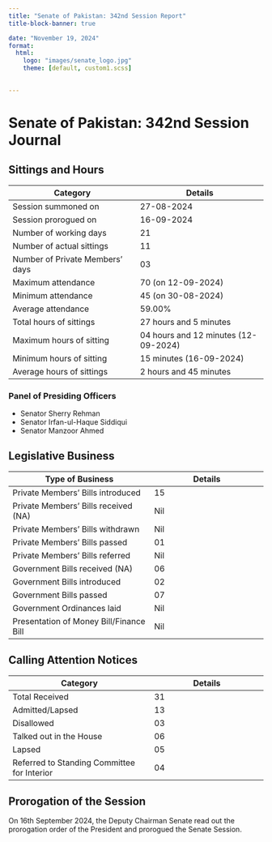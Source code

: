---
title: "Senate of Pakistan: 342nd Session Report"
title-block-banner: true

date: "November 19, 2024"
format: 
  html:    
    logo: "images/senate_logo.jpg"
    theme: [default, custom1.scss]

 
---

# Senate of Pakistan: 342nd Session Journal

## Sittings and Hours

| **Category**                     | **Details**                      |
|-----------------------------------|-----------------------------------|
| Session summoned on               | 27-08-2024                       |
| Session prorogued on              | 16-09-2024                       |
| Number of working days            | 21                                |
| Number of actual sittings         | 11                                |
| Number of Private Members’ days   | 03                                |
| Maximum attendance                | 70 (on 12-09-2024)               |
| Minimum attendance                | 45 (on 30-08-2024)               |
| Average attendance                | 59.00%                           |
| Total hours of sittings           | 27 hours and 5 minutes           |
| Maximum hours of sitting          | 04 hours and 12 minutes (12-09-2024) |
| Minimum hours of sitting          | 15 minutes (16-09-2024)          |
| Average hours of sittings         | 2 hours and 45 minutes           |

### Panel of Presiding Officers

- Senator Sherry Rehman
- Senator Irfan-ul-Haque Siddiqui
- Senator Manzoor Ahmed

## Legislative Business

| **Type of Business**                      | **Details**                      |
|-------------------------------------------|-----------------------------------|
| Private Members’ Bills introduced         | 15                                |
| Private Members’ Bills received (NA)      | Nil                               |
| Private Members’ Bills withdrawn          | Nil                               |
| Private Members’ Bills passed             | 01                                |
| Private Members’ Bills referred           | Nil                               |
| Government Bills received (NA)            | 06                                |
| Government Bills introduced               | 02                                |
| Government Bills passed                   | 07                                |
| Government Ordinances laid                | Nil                               |
| Presentation of Money Bill/Finance Bill   | Nil                               |

## Calling Attention Notices

| **Category**                               | **Details**                      |
|--------------------------------------------|-----------------------------------|
| Total Received                             | 31                                |
| Admitted/Lapsed                            | 13                                |
| Disallowed                                 | 03                                |
| Talked out in the House                    | 06                                |
| Lapsed                                     | 05                                |
| Referred to Standing Committee for Interior| 04                                |

## Prorogation of the Session

On 16th September 2024, the Deputy Chairman Senate read out the prorogation order of the President and prorogued the Senate Session.
